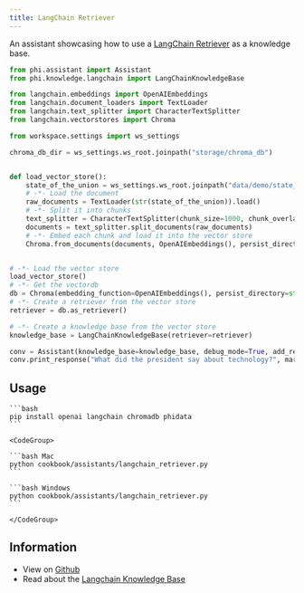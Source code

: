 ```yaml
---
title: LangChain Retriever
---
```


An assistant showcasing how to use a [LangChain Retriever](https://python.langchain.com/docs/modules/data_connection/retrievers/) as a knowledge base.

```python cookbook/assistants/langchain_retriever.py
from phi.assistant import Assistant
from phi.knowledge.langchain import LangChainKnowledgeBase

from langchain.embeddings import OpenAIEmbeddings
from langchain.document_loaders import TextLoader
from langchain.text_splitter import CharacterTextSplitter
from langchain.vectorstores import Chroma

from workspace.settings import ws_settings

chroma_db_dir = ws_settings.ws_root.joinpath("storage/chroma_db")


def load_vector_store():
    state_of_the_union = ws_settings.ws_root.joinpath("data/demo/state_of_the_union.txt")
    # -*- Load the document
    raw_documents = TextLoader(str(state_of_the_union)).load()
    # -*- Split it into chunks
    text_splitter = CharacterTextSplitter(chunk_size=1000, chunk_overlap=0)
    documents = text_splitter.split_documents(raw_documents)
    # -*- Embed each chunk and load it into the vector store
    Chroma.from_documents(documents, OpenAIEmbeddings(), persist_directory=str(chroma_db_dir))


# -*- Load the vector store
load_vector_store()
# -*- Get the vectordb
db = Chroma(embedding_function=OpenAIEmbeddings(), persist_directory=str(chroma_db_dir))
# -*- Create a retriever from the vector store
retriever = db.as_retriever()

# -*- Create a knowledge base from the vector store
knowledge_base = LangChainKnowledgeBase(retriever=retriever)

conv = Assistant(knowledge_base=knowledge_base, debug_mode=True, add_references_to_prompt=True)
conv.print_response("What did the president say about technology?", markdown=True)
```

## Usage

<Steps>
  <Snippet file="create-venv-step.mdx" />

  <Step title="Install libraries">

    ```bash
    pip install openai langchain chromadb phidata
    ```

  </Step>

  <Step title="Run the assistant">

    <CodeGroup>

    ```bash Mac
    python cookbook/assistants/langchain_retriever.py
    ```

    ```bash Windows
    python cookbook/assistants/langchain_retriever.py
    ```

    </CodeGroup>

  </Step>

</Steps>

## Information

- View on [Github](https://github.com/phidatahq/phidata/blob/main/cookbook/assistants/langchain_retriever.py)
- Read about the [Langchain Knowledge Base](/knowledge/langchain)